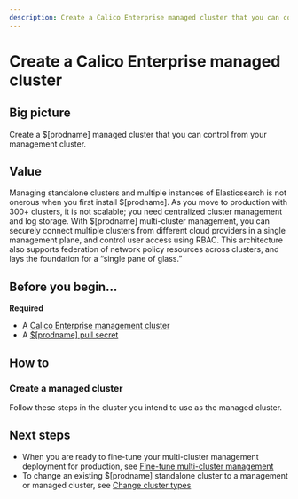```yaml
---
description: Create a Calico Enterprise managed cluster that you can control from you management cluster.
---
```


# Create a Calico Enterprise managed cluster


## Big picture

Create a $[prodname] managed cluster that you can control from your management cluster.

## Value

Managing standalone clusters and multiple instances of Elasticsearch is not onerous when you first install $[prodname].
As you move to production with 300+ clusters, it is not scalable; you need centralized cluster management and log storage.
With $[prodname] multi-cluster management, you can securely connect multiple clusters from different cloud providers
in a single management plane, and control user access using RBAC. This architecture also supports federation of network
policy resources across clusters, and lays the foundation for a “single pane of glass.”

## Before you begin...

**Required**

- A [Calico Enterprise management cluster](create-a-management-cluster.mdx)
- A [$[prodname] pull secret](../../../getting-started/install-on-clusters/calico-enterprise.mdx)

## How to

### Create a managed cluster

Follow these steps in the cluster you intend to use as the managed cluster.

<Tabs>
<TabItem label="Kubernetes" value="Kubernetes-0">

<InstallGeneric clusterType='managed' />

</TabItem>
<TabItem label="GKE" value="GKE-1">

<InstallGKE clusterType='managed' />

</TabItem>
<TabItem label="EKS" value="EKS-2">

<InstallEKS clusterType='managed' />

</TabItem>
<TabItem label="AKS" value="AKS-3">

<InstallAKS clusterType='managed' />

</TabItem>
<TabItem label="Openshift" value="Openshift-4">

<InstallOpenShift clusterType='managed' />

</TabItem>

</Tabs>

## Next steps

- When you are ready to fine-tune your multi-cluster management deployment for production, see [Fine-tune multi-cluster management](../../fine-tune-deployment.mdx)
- To change an existing $[prodname] standalone cluster to a management or managed cluster, see [Change cluster types](../../change-cluster-type.mdx)

